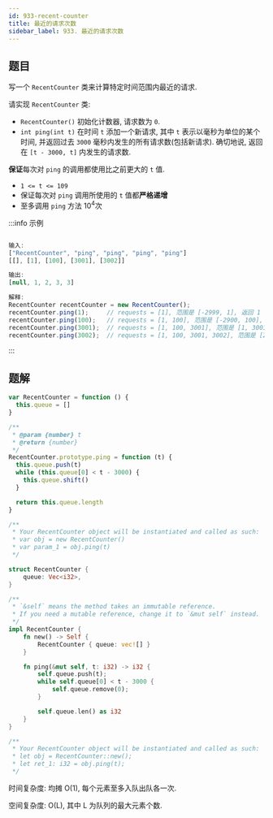 ```yaml
---
id: 933-recent-counter
title: 最近的请求次数
sidebar_label: 933. 最近的请求次数
---
```


## 题目

写一个 `RecentCounter` 类来计算特定时间范围内最近的请求.

请实现 `RecentCounter` 类:

- `RecentCounter()` 初始化计数器, 请求数为 `0`.
- `int ping(int t)` 在时间 `t` 添加一个新请求, 其中 `t` 表示以毫秒为单位的某个时间, 并返回过去 `3000` 毫秒内发生的所有请求数(包括新请求). 确切地说, 返回在 `[t - 3000, t]` 内发生的请求数.

**保证**每次对 `ping` 的调用都使用比之前更大的 `t` 值.

- `1 <= t <= 109`
- 保证每次对 `ping` 调用所使用的 `t` 值都**严格递增**
- 至多调用 `ping` 方法 10<sup>4</sup>次

:::info 示例

```ts

输入:
["RecentCounter", "ping", "ping", "ping", "ping"]
[[], [1], [100], [3001], [3002]]

输出:
[null, 1, 2, 3, 3]

解释:
RecentCounter recentCounter = new RecentCounter();
recentCounter.ping(1);     // requests = [1], 范围是 [-2999, 1], 返回 1
recentCounter.ping(100);   // requests = [1, 100], 范围是 [-2900, 100], 返回 2
recentCounter.ping(3001);  // requests = [1, 100, 3001], 范围是 [1, 3001], 返回 3
recentCounter.ping(3002);  // requests = [1, 100, 3001, 3002], 范围是 [2, 3002], 返回 3
```

:::

## 题解


<Tabs>
  <TabItem value="JavaScript" label="JavaScript" default>

```ts
var RecentCounter = function () {
  this.queue = []
}

/**
 * @param {number} t
 * @return {number}
 */
RecentCounter.prototype.ping = function (t) {
  this.queue.push(t)
  while (this.queue[0] < t - 3000) {
    this.queue.shift()
  }

  return this.queue.length
}

/**
 * Your RecentCounter object will be instantiated and called as such:
 * var obj = new RecentCounter()
 * var param_1 = obj.ping(t)
 */
```

</TabItem>
<TabItem value="Rust" label="Rust">

```rust
struct RecentCounter {
    queue: Vec<i32>,
}

/**
 * `&self` means the method takes an immutable reference.
 * If you need a mutable reference, change it to `&mut self` instead.
 */
impl RecentCounter {
    fn new() -> Self {
        RecentCounter { queue: vec![] }
    }

    fn ping(&mut self, t: i32) -> i32 {
        self.queue.push(t);
        while self.queue[0] < t - 3000 {
            self.queue.remove(0);
        }

        self.queue.len() as i32
    }
}

/**
 * Your RecentCounter object will be instantiated and called as such:
 * let obj = RecentCounter::new();
 * let ret_1: i32 = obj.ping(t);
 */
```

</TabItem>
</Tabs>

时间复杂度: 均摊 O(1), 每个元素至多入队出队各一次.

空间复杂度: O(L), 其中 L 为队列的最大元素个数.
